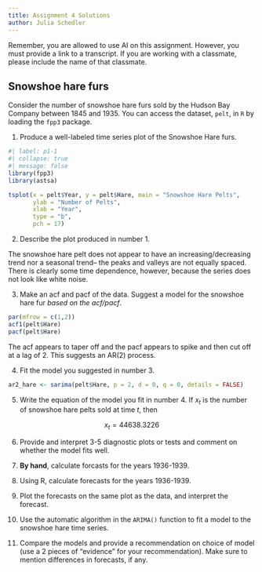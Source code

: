 ```yaml
---
title: Assignment 4 Solutions
author: Julia Schedler 
---
```


Remember, you are allowed to use AI on this assignment. However, you must provide a link to a transcript. If you are working with a classmate, please include the name of that classmate.

## Snowshoe hare furs

Consider the number of snowshoe hare furs sold by the Hudson Bay Company between 1845 and 1935. You can access the dataset, `pelt`, in `R` by loading the `fpp3` package.

1. Produce a well-labeled time series plot of the Snowshoe Hare furs. 

```r
#| label: p1-1
#| collapse: true
#| message: false
library(fpp3)
library(astsa)

tsplot(x = pelt$Year, y = pelt$Hare, main = "Snowshoe Hare Pelts", 
       ylab = "Number of Pelts", 
       xlab = "Year", 
       type = "b", 
       pch = 17)
```

2. Describe the plot produced in number 1.

The snowshoe hare pelt does not appear to have an increasing/decreasing trend nor a seasonal trend-- the peaks and valleys are not equally spaced. There is clearly some time dependence, however, because the series does not look like white noise.

3. Make an acf and pacf of the data. Suggest a model for the snowshoe hare fur *based on the acf/pacf*.

```r
par(mfrow = c(1,2))
acf1(pelt$Hare)
pacf(pelt$Hare)
```
The acf appears to taper off and the pacf appears to spike and then cut off at a lag of 2. This suggests an AR(2) process.

4. Fit the model you suggested in number 3.

```r
ar2_hare <- sarima(pelt$Hare, p = 2, d = 0, q = 0, details = FALSE)

```

5. Write the equation of the model you fit in number 4. 
If $x_t$ is the number of snowshoe hare pelts sold at time $t$, then 

$$
x_t = 44638.3226 
$$

6. Provide and interpret 3-5 diagnostic plots or tests and comment on whether the model fits well.

4. **By hand**, calculate forcasts for the years 1936-1939.

5. Using R, calculate forecasts for the years 1936-1939. 

6. Plot the forecasts on the same plot as the data, and interpret the forecast.

7. Use the automatic algorithm in the `ARIMA()` function to fit a model to the snowshoe hare time series.

8. Compare the models and provide a recommendation on choice of model (use a 2 pieces of "evidence" for your recommendation). Make sure to mention differences in forecasts, if any.
